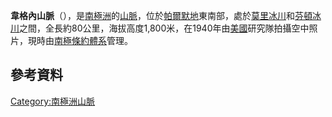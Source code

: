 {{coord|72|42|S|62|23|W|display=title}}

'''韋格內山脈'''（{{lang-en|Wegener Range}}），是[[南極洲|南極洲]]的[[山脈|山脈]]，位於[[帕爾默地|帕爾默地]]東南部，處於[[莫里冰川|莫里冰川]]和[[芬頓冰川|芬頓冰川]]之間，全長約80公里，海拔高度1,800米，在1940年由[[美國|美國]]研究隊拍攝空中照片，現時由[[南極條約體系|南極條約體系]]管理。

==參考資料==
{{usgs-gazetteer}}

{{Antarctica-geo-stub}}
[[Category:南極洲山脈|Category:南極洲山脈]]